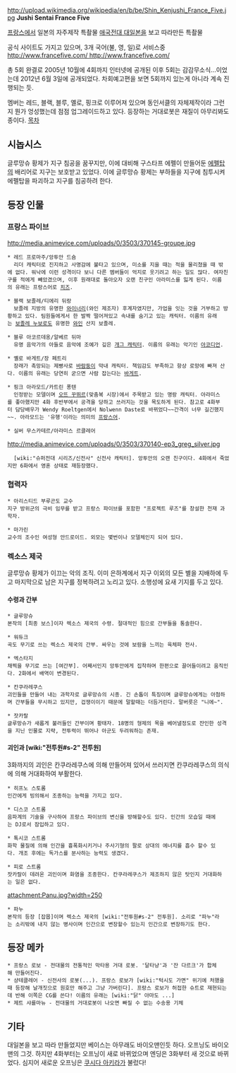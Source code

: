 http://upload.wikimedia.org/wikipedia/en/b/be/Shin_Kenjushi_France_Five.jpg
'''Jushi Sentai France Five'''

[[프랑스]]에서 일본의 자주제작 특촬물 [[애국전대 대일본]]을 보고 따라만든 특촬물

공식 사이트도 가지고 있으며, 3개 국어(불, 영, 일)로 서비스중 [[http://www.francefive.com/ http://www.francefive.com/]]

총 5회 완결로 2005년 10월에 4회까지 인터넷에 공개된 이후 5회는 감감무소식...이었는데 2012년 6월 3일에 공개되었다. 차회예고편을 보면 5회까지 있는게 아니라 계속 진행되는 듯.

멤버는 레드, 블랙, 블루, 옐로, 핑크로 이루어져 있으며 동인서클의 자체제작이라 그런지 뭔가 엉성했는데 점점 업그레이드하고 있다. 등장하는 거대로봇은 재질이 아무리봐도 종이다.
[[목차]]
== 시놉시스 ==
글루망슈 황제가 지구 침공을 꿈꾸지만, 이에 대비해 구스타프 에펠이 만들어둔 [[에펠탑]]의 배리어로 지구는 보호받고 있었다. 이에 글루망슈 황제는 부하들을 지구에 침투시켜 에펠탑을 파괴하고 지구를 침공하려 한다.
== 등장 인물 ==
=== 프랑스 파이브 ===
http://media.animevice.com/uploads/0/3503/370145-groupe.jpg
 * 레드 프로마주/앙투안 드숌
   리더 캐릭터로 진지하고 사명감에 불타고 있으며, 미소를 지을 때는 적을 물리쳤을 때 밖에 없다. 워낙에 이런 성격이다 보니 다른 멤버들이 억지로 웃기려고 하는 일도 많다. 여자친구를 적에게 빼았겼으며, 이후 원래대로 돌아오자 오랜 친구인 아라미스를 잃게 된다. 이름의 유래는 프랑스어로 [[치즈]].

 * 블랙 보졸레/티에리 뒤랑
   보졸레 지방의 유명한 [[와이너리]](와인 제조자) 후계자였지만, 가업을 잇는 것을 거부하고 방황하고 있다. 팀원들에게서 한 발짝 떨어져있고 속내를 숨기고 있는 캐릭터. 이름의 유래는 [[보졸레 누보]]로도 유명한 [[와인]] 산지 보졸레.

 * 블루 아코르데옹/알베르 뒤마
   유명 음악가의 아들로 음악에 조예가 깊은 [[개그 캐릭터]]. 이름의 유래는 악기인 [[아코디언]].

 * 옐로 바게트/장 페트리
   장래가 촉망되는 제빵사로 [[바람둥이]] 막내 캐릭터. 책임감도 부족하고 항상 로망에 빠져 산다. 이름의 유래는 당연히 굳으면 사람 잡는다는 [[바게트]].

 * 핑크 아라모드/카트린 퐁텐
   인정받는 모델이며 [[오뜨 꾸뛰르]](맞춤복 시장)에서 주목받고 있는 명랑 캐릭터. 아라미스를 좋아했지만 4화 후반부에서 공격을 당하고 쓰러지는 것을 목도하게 된다. 참고로 4화부터 담당배우가 Wendy Roeltgen에서 Nolwenn Daste로 바뀌었다~~간격이 너무 길긴했지~~. 아라모드는 '유행'이라는 의미의 [[프랑스어]].

 * 실버 무스카테르/아라미스 르클레어
http://media.animevice.com/uploads/0/3503/370140-ep3_greg_silver.jpg
   [wiki:"슈퍼전대 시리즈/신전사" 신전사 캐릭터]. 앙투안의 오랜 친구이다. 4화에서 죽었지만 6화에서 영혼 상태로 재등장했다.

=== 협력자 ===
 * 아리스티드 부루곤도 교수
 지구 방위군의 극비 임무를 받고 프랑스 파이브를 포함한 "프로젝트 루즈"를 창설한 천재 과학자.

 * 마가린
 교수의 조수인 여성형 안드로이드. 외모는 몇번이나 모델체인지 되어 있다.

=== 렉소스 제국 ===
글루망슈 황제가 이끄는 악의 조직. 이미 은하계에서 지구 이외의 모든 별을 지배하에 두고 마지막으로 남은 지구를 정복하려고 노리고 있다. 소행성에 요새 기지를 두고 있다.
==== 수령과 간부 ====

 * 글루망슈
 본작의 [최종 보스]이자 렉소스 제국의 수령. 절대적인 힘으로 간부들을 통솔한다.

 * 워듀크
 곡도 무기로 쓰는 렉소스 제국의 간부. 싸우는 것에 보람을 느끼는 육체파 전사.

 * 엑스타지
 채찍을 무기로 쓰는 [여간부]. 어째서인지 앙투안에게 집착하며 한편으로 끌어들이려고 움직인다. 2화에서 배역이 변경된다.

 * 칸쿠라레쿠스
 괴인들을 만들어 내는 과학자로 글루망슈의 시종. 긴 손톱이 특징이며 글루망슈에게는 아첨하며 간부들을 무시하고 있지만, 겁쟁이이기 때문에 말할때는 더듬거린다. 말버릇은 "니에~".

 * 잣카랄
 글루망슈가 새롭게 불러들인 간부이며 황태자. 18명의 형제의 목을 베어낼정도로 잔인한 성격을 지닌 인물로 지략, 전투력이 뛰어나 아군도 두려워하는 존재.

==== 괴인과 [wiki:"전투원#s-2" 전투원] ====
3화까지의 괴인은 칸쿠라레쿠스에 의해 만들어져 있어서 쓰러지면 칸쿠라레쿠스의 의식에 의해 거대화하여 부활한다.

 * 히프노 스토롬
 인간에게 빙의해서 조종하는 능력을 가지고 있다.

 * 디스코 스트롬
 음파계의 기술을 구사하여 프랑스 파이브의 변신을 방해할수도 있다. 인간의 모습일 때에는 DJ로서 잠입하고 있다.

 * 톡시코 스트롬
 화학 물질에 의해 인간을 흉폭화시키거나 주사기형의 팔로 상대의 에너지를 흡수 할수 있다. 개조 후에는 독가스를 분사하는 능력도 생겼다.

 * 피로 스트롬
 잣카랄이 데려온 괴인이며 화염을 조종한다. 칸쿠라레쿠스가 제조하지 않은 탓인지 거대화하는 일은 없다.

attachment:Panu.jpg?width=250
 * 파누
 본작의 등장 [잡몹]이며 렉소스 제국의 [wiki:"전투원#s-2" 전투원]. 소리로 "파누"라는 소리밖에 내지 않는 병사이며 인간으로 변장할수 있는지 인간으로 변장하기도 한다.

== 등장 메카 ==
 * 프랑스 로보 - 전대물의 전통적인 막타용 거대 로봇. '달타냥'과 '잔 다르크'가 합체해 만들어진다.
 * 샹테클레어 - 신전사의 로봇(...). 프랑스 로보가 [wiki:"턱시도 가면" 위기에 처했을때 등장해 날개짓으로 원호만 해주고 그냥 가버린다]. 프랑스 로보가 허접한 슈트로 재현되는데 반해 이쪽은 CG를 쓴다! 이름의 유래는 [wiki:"닭" 아마도 ...]  
 * 제트 샤를마뉴 - 전대물의 거대로봇이 나오면 빠질 수 없는 수송용 기체

== 기타 ==
대일본을 보고 따라 만들었지만 베이스는 아무래도 바이오맨인듯 하다. 오프닝도 바이오맨의 그것. 하지만 4화부터는 오프닝이 새로 바뀌었으며 엔딩은 3화부터 새 것으로 바뀌었다. 심지어 새로운 오프닝은 [[쿠시다 아키라]]가 불렀다!
